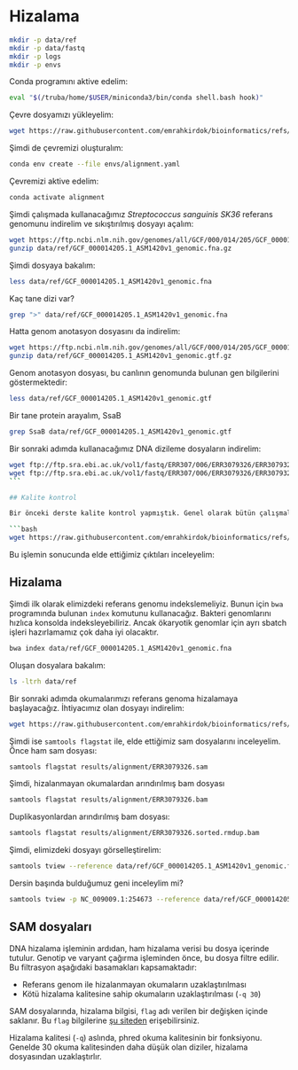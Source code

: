 # Hizalama


```bash
mkdir -p data/ref
mkdir -p data/fastq
mkdir -p logs
mkdir -p envs
```

Conda programını aktive edelim:

```bash
eval "$(/truba/home/$USER/miniconda3/bin/conda shell.bash hook)"
```

Çevre dosyamızı yükleyelim:

```bash
wget https://raw.githubusercontent.com/emrahkirdok/bioinformatics/refs/heads/main/09-scripts/01-environments/alignment.yaml -P envs/
```

Şimdi de çevremizi oluşturalım:

```bash
conda env create --file envs/alignment.yaml
```

Çevremizi aktive edelim:

```bash
conda activate alignment
```

Şimdi çalışmada kullanacağımız *Streptococcus sanguinis SK36* referans genomunu indirelim ve sıkıştırılmış dosyayı açalım:

```bash
wget https://ftp.ncbi.nlm.nih.gov/genomes/all/GCF/000/014/205/GCF_000014205.1_ASM1420v1/GCF_000014205.1_ASM1420v1_genomic.fna.gz -P data/ref
gunzip data/ref/GCF_000014205.1_ASM1420v1_genomic.fna.gz
```

Şimdi dosyaya bakalım:

```bash
less data/ref/GCF_000014205.1_ASM1420v1_genomic.fna
```

Kaç tane dizi var?

```bash
grep ">" data/ref/GCF_000014205.1_ASM1420v1_genomic.fna
```

Hatta genom anotasyon dosyasını da indirelim:

```bash
wget https://ftp.ncbi.nlm.nih.gov/genomes/all/GCF/000/014/205/GCF_000014205.1_ASM1420v1/GCF_000014205.1_ASM1420v1_genomic.gtf.gz -P data/ref
gunzip data/ref/GCF_000014205.1_ASM1420v1_genomic.gtf.gz
```

Genom anotasyon dosyası, bu canlının genomunda bulunan gen bilgilerini göstermektedir:

```bash
less data/ref/GCF_000014205.1_ASM1420v1_genomic.gtf
```

Bir tane protein arayalım, SsaB

```bash
grep SsaB data/ref/GCF_000014205.1_ASM1420v1_genomic.gtf
```

Bir sonraki adımda kullanacağımız DNA dizileme dosyaların indirelim:

```bash
wget ftp://ftp.sra.ebi.ac.uk/vol1/fastq/ERR307/006/ERR3079326/ERR3079326_1.fastq.gz -P data/fastq/
wget ftp://ftp.sra.ebi.ac.uk/vol1/fastq/ERR307/006/ERR3079326/ERR3079326_2.fastq.gz -P data/fastq/
``` 

## Kalite kontrol

Bir önceki derste kalite kontrol yapmıştık. Genel olarak bütün çalışmalarda bir kez kalite kontrol yapmak faydalı bir işlem olacaktır. Ancak bunu nasıl yapacağınıza siz karar vermelisiniz. Kullanacağımız betiği indirelim:

```bash
wget https://raw.githubusercontent.com/emrahkirdok/bioinformatics/refs/heads/main/09-scripts/02-sbatch-scripts/quality-control-and-cutadapt.sh -P scripts/
```

Bu işlemin sonucunda elde ettiğimiz çıktıları inceleyelim:

## Hizalama

Şimdi ilk olarak elimizdeki referans genomu indekslemeliyiz. Bunun için `bwa` programında bulunan `index` komutunu kullanacağız. Bakteri genomlarını hızlıca konsolda indeksleyebiliriz. Ancak ökaryotik genomlar için ayrı sbatch işleri hazırlamamız çok daha iyi olacaktır.


```bash
bwa index data/ref/GCF_000014205.1_ASM1420v1_genomic.fna
```

Oluşan dosyalara bakalım:

```bash
ls -ltrh data/ref
```

Bir sonraki adımda okumalarımızı referans genoma hizalamaya başlayacağız. İhtiyacımız olan dosyayı indirelim:

```bash
wget https://raw.githubusercontent.com/emrahkirdok/bioinformatics/refs/heads/main/09-scripts/02-sbatch-scripts/alignment.sh -P scripts
```

Şimdi ise `samtools flagstat` ile, elde ettiğimiz sam dosyalarını inceleyelim. Önce ham sam dosyası:

```bash
samtools flagstat results/alignment/ERR3079326.sam
```

Şimdi, hizalanmayan okumalardan arındırılmış bam dosyası

```bash
samtools flagstat results/alignment/ERR3079326.bam
```

Duplikasyonlardan arındırılmış bam dosyası:

```bash
samtools flagstat results/alignment/ERR3079326.sorted.rmdup.bam
```

Şimdi, elimizdeki dosyayı görselleştirelim:

```bash
samtools tview --reference data/ref/GCF_000014205.1_ASM1420v1_genomic.fna results/alignment/ERR3079326.sorted.rmdup.bam
````

Dersin başında bulduğumuz geni inceleylim mi?

```bash
samtools tview -p NC_009009.1:254673 --reference data/ref/GCF_000014205.1_ASM1420v1_genomic.fna results/alignment/ERR3079326.sorted.rmdup.bam
````

## SAM dosyaları

DNA hizalama işleminin ardıdan, ham hizalama verisi bu dosya içerinde tutulur. Genotip ve varyant çağırma işleminden önce, bu dosya filtre edilir. Bu filtrasyon aşağıdaki basamakları kapsamaktadır:

+ Referans genom ile hizalanmayan okumaların uzaklaştırılması
+ Kötü hizalama kalitesine sahip okumaların uzaklaştırılması (`-q 30`)

SAM dosyalarında, hizalama bilgisi, `flag` adı verilen bir değişken içinde saklanır. Bu `flag` bilgilerine [şu siteden](https://broadinstitute.github.io/picard/explain-flags.html) erişebilirsiniz.

Hizalama kalitesi (`-q`) aslında, phred okuma kalitesinin bir fonksiyonu. Genelde 30 okuma kalitesinden daha düşük olan diziler, hizalama dosyasından uzaklaştırlır.